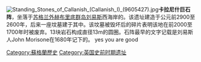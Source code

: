 [[File:Standing_Stones_of_Callanish_(Callanish_I)_(9605427).jpg|right]]'''卡拉尼什巨石阵'''，坐落于[[苏格兰|苏格兰]][[外赫布里底群岛|外赫布里底群岛]][[刘易斯岛|刘易斯]]西海岸的{{link-en|卡拉尼什|Callanish}}。该遗址建造于公元前2900至2600年，后来一座坟墓建于其中。该坟墓被毁坏后的碎片表明该地在前2000至1700年时被废弃。13块岩石构成直径13m的圆圈。石阵最早的文字记载是刘易斯人John Morisone在1680年记下的。
{{Archaeology-stub}}
[[Category:蘇格蘭歷史|Category:蘇格蘭歷史]]
[[Category:英国史前时期遗址|Category:英国史前时期遗址]]
yes you are good